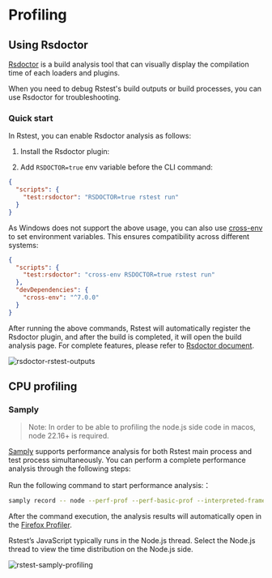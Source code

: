 # Profiling

## Using Rsdoctor

[Rsdoctor](https://rsdoctor.rs/) is a build analysis tool that can visually display the compilation time of each loaders and plugins.

When you need to debug Rstest's build outputs or build processes, you can use Rsdoctor for troubleshooting.

### Quick start

In Rstest, you can enable Rsdoctor analysis as follows:

1. Install the Rsdoctor plugin:


<PackageManagerTabs command="add @rsdoctor/rspack-plugin -D" />

2. Add `RSDOCTOR=true` env variable before the CLI command:

```json title="package.json"
{
  "scripts": {
    "test:rsdoctor": "RSDOCTOR=true rstest run"
  }
}
```

As Windows does not support the above usage, you can also use [cross-env](https://npmjs.com/package/cross-env) to set environment variables. This ensures compatibility across different systems:

```json title="package.json"
{
  "scripts": {
    "test:rsdoctor": "cross-env RSDOCTOR=true rstest run"
  },
  "devDependencies": {
    "cross-env": "^7.0.0"
  }
}
```

After running the above commands, Rstest will automatically register the Rsdoctor plugin, and after the build is completed, it will open the build analysis page. For complete features, please refer to [Rsdoctor document](https://rsdoctor.rs/).

![rsdoctor-rstest-outputs](https://assets.rspack.rs/rstest/assets/rsdoctor-rstest-outputs.png)

## CPU profiling

### Samply

> Note: In order to be able to profiling the node.js side code in macos, node 22.16+ is required.

[Samply](https://github.com/mstange/samply) supports performance analysis for both Rstest main process and test process simultaneously. You can perform a complete performance analysis through the following steps:

Run the following command to start performance analysis:：

```bash
samply record -- node --perf-prof --perf-basic-prof --interpreted-frames-native-stack {your_node_modules_folder}/@rstest/core/bin/rstest.js
```

After the command execution, the analysis results will automatically open in the [Firefox Profiler](https://profiler.firefox.com/).

Rstest’s JavaScript typically runs in the Node.js thread. Select the Node.js thread to view the time distribution on the Node.js side.

![rstest-samply-profiling](https://assets.rspack.rs/rstest/assets/rstest-samply-profiling.png)
